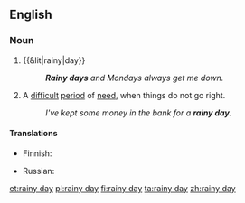 ==English==

===Noun===
{{en-noun|sg=[[rainy]] [[day]]}}

# {{&lit|rainy|day}}
#: '''''Rainy days''' and Mondays always get me down.''
# {{idiomatic}} A [[difficult]] [[period]] of [[need]], when things do not go right.
#: ''I've kept some money in the bank for a '''rainy day'''.''

====Translations====
{{trans-top|difficult period of need}}
* Finnish: {{t|fi|sadepäivä}}
{{trans-mid}}
* Russian: {{t|ru|чёрный день|m|tr=čórnyj denʹ}} {{qualifier|black day}}
{{trans-bottom}}

[[et:rainy day]]
[[pl:rainy day]]
[[fi:rainy day]]
[[ta:rainy day]]
[[zh:rainy day]]